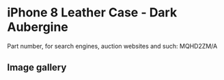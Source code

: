
# iPhone 8 Leather Case - Dark Aubergine

Part number, for search engines, auction websites and such: MQHD2ZM/A

## Image gallery

<div style={{ width: "768px" }}>
  <GalleryComponent
    images={[
      {
        original: "/everysource/MQHD2.png",
        thumbnail: "/everypreview/MQHD2.png",
      },
      {
        original: "/everysource/MQHD2_AV1_GOLD.png",
        thumbnail: "/everypreview/MQHD2_AV1_GOLD.png",
      },
      {
        original: "/everysource/MQHD2_AV1_SILVER.png",
        thumbnail: "/everypreview/MQHD2_AV1_SILVER.png",
      },
      {
        original: "/everysource/MQHD2_AV1_SPACE_GRAY.png",
        thumbnail: "/everypreview/MQHD2_AV1_SPACE_GRAY.png",
      },
      {
        original: "/everysource/MQHD2_AV2.png",
        thumbnail: "/everypreview/MQHD2_AV2.png",
      }
    ]}
  />
</div>